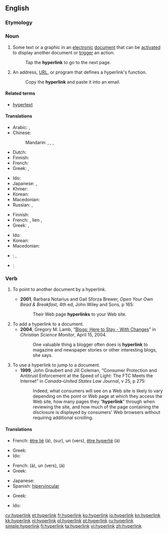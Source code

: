 {{wikipedia}}
==English==

===Etymology===
{{prefix|hyper|link}}

===Noun===
{{en-noun}}

# Some text or a graphic in an [[electronic]] [[document]] that can be [[activate]]d to display another document or [[trigger]] an action.
#: Tap the '''hyperlink''' to go to the next page.
# An address, [[URL]], or program that defines a hyperlink's function.
#: Copy the '''hyperlink''' and paste it into an email.

====Related terms====
* [[hypertext]]

====Translations====
{{trans-top|link from one electronic document to another}}
* Arabic: {{t|ar|ارتباط تشعبي|m|tr=irtibaaT tasha33ubiy}},  {{t|ar|هايبرلينك|m|tr=haybarliink}}
* Chinese:
*: Mandarin: {{t|cmn|超鏈接|sc=Hani}},  {{t|cmn|超链接|tr=chāoliànjiē|sc=Hani}},  {{t|cmn|超聯結|sc=Hani}},  {{t|cmn|超联结|tr=chāoliánjié|sc=Hani}}
* Dutch: {{t+|nl|hyperlink|m}}
* Finnish: {{t+|fi|hyperlinkki}}
* French: {{t|fr|hyperlien|m}}
* Greek: {{t|el|υπερσύνδεσμος|f|tr=ypersýndesmos}}, {{t|el|υπερζεύξη|f|tr=yperzéfxi|sc=Grek}}
{{trans-mid}}
* Ido: {{t-|io|hiperligilo|xs=Ido}}
* Japanese: {{t|ja|超連結子|tr=きょうれんけつし, kyōrenketsushi}},  {{t+|ja|ハイパーリンク|tr=haipārinku}}
* Khmer: {{t|km|តំណភ្ជាប់|tr=tom-nor-phorb|sc=Khmr}}
* Korean: {{t|ko|하이퍼링크|tr=haipeoringkeu|sc=Hang}}
* Macedonian: {{t|mk|хиперврска|f|tr=hiperv'rska}}
* Russian: {{t|ru|гиперссылка|f|tr=giperssýlka}},  {{t|ru|гиперлинк|m|tr=giperlínk}}
{{trans-bottom}}

{{trans-top|area on a web page}}
* Finnish: {{t+|fi|hyperlinkki}}
* French: {{t+|fr|lien|m}}, lien {{t+|fr|hypertexte}},  {{t|fr|hyperlien|m}}
* Greek: {{t|el|υπερσύνδεσμος|f|tr=ypersýndesmos}}, {{t|el|υπερζεύξη|f|tr=yperzéfxi|sc=Grek}}
{{trans-mid}}
* Ido: {{t-|io|hiperligilo|xs=Ido}}
* Korean: {{t|ko|하이퍼링크|tr=haipeoringkeu|sc=Hang}}
* Macedonian: {{t|mk|хиперврска|f|tr=hiperv'rska}}
{{trans-bottom}}

{{checktrans-top}}
* {{ttbc|de}}: {{t+|de|Hypertext-Link|m}}, {{t-|de|Hyperlink|m}}
{{trans-mid}}
* {{ttbc|es}}: {{t-|es|hipervínculo|m}}
{{trans-bottom}}

===Verb===
{{en-verb}}

# {{context|of a hypertext document}} To point to another document by a hyperlink.
#* '''2001''', Barbara Notarius and Gail Sforza Brewer, ''Open Your Own Bead & Breakfast'', 4th ed, John Wiley and Sons, p 165:
#*: Their Web page '''hyperlinks''' to your Web site.
# To add a hyperlink to a document.
#* '''2004''', Gregory M. Lamb, “[http://www.csmonitor.com/2004/0415/p14s02-stin.html Blogs: Here to Stay - With Changes]” in ''Christian Science Monitor'', April 15, 2004.
#*: One valuable thing a blogger often does is '''hyperlink''' to magazine and newspaper stories or other interesting blogs, she says.
# To use a hyperlink to jump to a document.
#* '''1999''', John Graubert and Jill Coleman, “Consumer Protection and Antitrust Enforcement at the Speed of Light: The FTC Meets the Internet” in ''Canada–United States Law Journal'', v 25, p 275:
#*: Indeed, what consumers will see on a Web site is likely to vary depending on the point or Web page at which they access the Web site, how many pages they “'''hyperlink'''” through when reviewing the site, and how much of the page containing the disclosure is displayed by consumers' Web browsers without requiring additional scrolling.

====Translations====
{{trans-top|to point to another document by a hyperlink}}
* French: [[lier#French|être lié]] (à), {{t+|fr|pointer}} (sur), {{t+|fr|contenir}} un {{t+|fr|lien|m}} (vers), [[hyperlier#French|être hyperlié]] (à)
{{trans-mid}}
* Greek: {{t|el|υπερσυνδέω|tr=ypersyndéo}}
* Ido: {{t-|io|hiperligilar|xs=Ido}}
{{trans-bottom}}

{{trans-top|to add a hyperlink to a document}}
* French: {{t+|fr|lier}} (à), {{t+|fr|ajouter}} un {{t+|fr|lien|m}} (vers), {{t+|fr|hyperlier}} (à)
* Greek: {{t|el|υπερσυνδέω|tr=ypersyndéo}}
{{trans-mid}}
* Japanese: {{t+|ja|ハイパーリンク|tr=haipārinku}}
* Spanish: [[hipervincular]]
{{trans-bottom}}

{{trans-top|to use a hyperlink to jump to a document}}
* Greek: {{t|el|υπερσυνδέομαι|tr=ypersyndéomai}}
{{trans-mid}}
* Ido: {{t-|io|hiperligilar|xs=Ido}}
{{trans-bottom}}

[[cy:hyperlink]]
[[et:hyperlink]]
[[fr:hyperlink]]
[[ko:hyperlink]]
[[io:hyperlink]]
[[kn:hyperlink]]
[[kk:hyperlink]]
[[nl:hyperlink]]
[[pl:hyperlink]]
[[pt:hyperlink]]
[[ru:hyperlink]]
[[simple:hyperlink]]
[[fi:hyperlink]]
[[ta:hyperlink]]
[[vi:hyperlink]]
[[zh:hyperlink]]